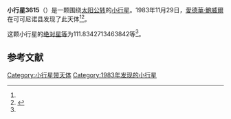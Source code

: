 {{Infobox planet
| bgcolour = #FFFFC0
| name = 3615 Safronov
| symbol = 
| image = 
| caption = 
| discovery = yes
| discovery_ref = 
| discoverer = [[愛德華·鮑威爾|愛德華·鮑威爾]]
| discovery_site = [[可可尼诺县|可可尼诺县]] 
| discovered = 1983年11月29日
| designations = yes
| mp_name = 
| named_after = 
| alt_names = 1983 WZ/ 1930 KS / 1951 AR / 1952 FK1 / 1969 JJ / 1970 PO / 1974 EM / 1976 SB7
| mp_category = [[主带小行星|主带小行星]]
| orbit_ref = <ref name="a">[http://ssd.jpl.nasa.gov/sbdb.cgi?sstr=3615 3615 Safronov] {{Wayback|url=http://ssd.jpl.nasa.gov/sbdb.cgi?sstr=3615 |date=20210717064836 }}，小行星數據庫瀏覽器（JPL Small-Body Database Browser）－[[美国国家航空航天局|美国国家航空航天局]]喷气推进实验室</ref>
| epoch = 2456400.5 (2013年4月18日更新)
| aphelion = {{convert|3.565438569331854|AU|km|3|abbr=on|lk=out}}
| perihelion = {{convert|2.756649380504566|AU|km|3|abbr=on}}
| semimajor = {{convert|3.16104397491821|AU|km|3|abbr=on}}
| eccentricity = 0.127930708
| period = 2052.788628 [[日|日]]<br />5.62[[儒略年|儒略年]]
| avg_speed = 
| inclination = 2.109029196328371
| asc_node = 134.9072295604703
| mean_anomaly = 
| arg_peri = 111.8342713463842
| satellites = 
| physical_characteristics = yes
| dimensions = 
| mass = 
| density = 
| surface_grav = 
| escape_velocity = 
| sidereal_day = 
| axial_tilt = 
| pole_ecliptic_lat = 
| pole_ecliptic_lon = 
| albedo = 
| temperatures= 
| temp_name1 = 
| mean_temp_1 = 
| max_temp_1 = 
| temp_name2 = 
| max_temp_2 = 
| spectral_type = 
| abs_magnitude = 111.8342713463842
}}

'''小行星3615'''（{{lang-en|3615 Safronov}}）是一颗围绕[[太阳|太阳]][[公转|公转]]的[[小行星|小行星]]。1983年11月29日，[[愛德華·鮑威爾|愛德華·鮑威爾]]在可可尼诺县发现了此天体<ref name="a" /><ref>{{cite news|title=小行星列表|url=http://cfa-www.harvard.edu/iau/lists/NumberedMPs.txt|accessdate=2013-07-08|newspaper=哈佛大学|archive-date=2008-05-17|archive-url=https://web.archive.org/web/20080517010638/http://cfa-www.harvard.edu/iau/lists/NumberedMPs.txt|dead-url=no}}</ref>。

这颗小行星的[[绝对星等|绝对星等]]为111.8342713463842等<ref name="a" />。

==参考文献==
{{reflist}}
{{Minor Planet Number|[[小行星3614|小行星3614]]|[[小行星3616|小行星3616]]}}

{{小天体}}

[[Category:小行星带天体|Category:小行星带天体]]
[[Category:1983年发现的小行星|Category:1983年发现的小行星]]

{{asteroid-stub}}